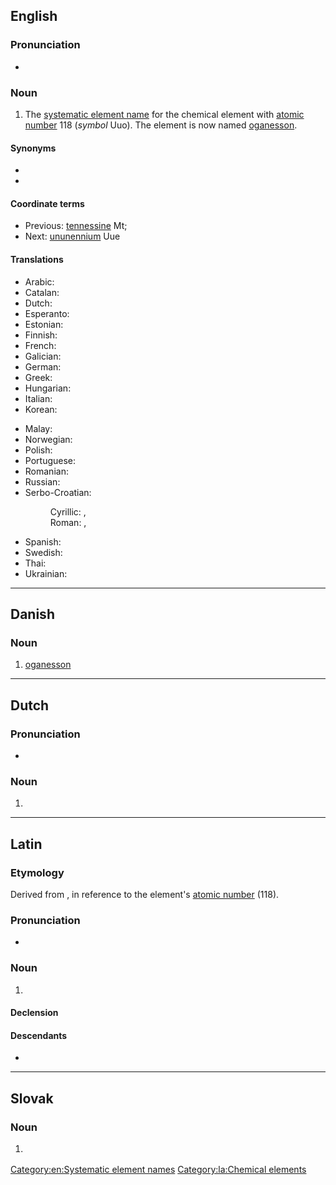 {{also|Ununoctium}}
==English==
{{w|Systematic element name}}

===Pronunciation===
* {{audio|en|En-ununoctium.oga|Audio}}

===Noun===
{{en-noun|-}}
{{wikipedia}}

# {{lb|en|dated}} The [[systematic element name]] for the chemical element with [[atomic number]] 118 (''symbol'' Uuo). The element is now named [[oganesson]].

====Synonyms====
* {{l|en|eka-radon}}
* {{l|en|oganesson}}
[[Category:en:Systematic element names]]

====Coordinate terms====
* Previous: [[tennessine]] Mt;
* Next: [[ununennium]] Uue

====Translations====
{{trans-top|chemical element}}
* Arabic: {{t|ar|أُنُون أُوكْتِيُوم|tr=ʾunun ʾuktiyum|m}}
* Catalan: {{t+|ca|ununocti|m}}
* Dutch: {{t+|nl|ununoctium|n}}
* Esperanto: {{t+|eo|ununoktio}}
* Estonian: {{t|et|ununoktium}}
* Finnish: {{t+|fi|ununoktium}}
* French: {{t+|fr|ununoctium|m}}
* Galician: {{t+|gl|ununoctio|m}}
* German: {{t+|de|Ununoctium|n}}
* Greek: {{t|el|ουνουνόκτιο|n}}
* Hungarian: {{t+|hu|ununoktium}}
* Italian: {{t+|it|ununoctio|m}}
* Korean: {{t|ko|우누녹튬}}
{{trans-mid}}
* Malay: {{t|ms|ununoktium}}
* Norwegian: {{t|no|ununoctium}}
* Polish: {{t+|pl|ununoctium|m}}
* Portuguese: {{t+|pt|ununóctio|m}}
* Romanian: {{t+|ro|ununoctiu|n}}
* Russian: {{t+|ru|унуно́ктий|m}}
* Serbo-Croatian:
*: Cyrillic: {{t|sh|унуноктиј|m}}, {{t|sh|унуноктијум|m}}
*: Roman: {{t|sh|ununoktij|m}}, {{t|sh|ununoktijum|m}}
* Spanish: {{t+|es|ununoctio|m}}
* Swedish: {{t+|sv|ununoktium}}
* Thai: {{t|th|อูนอูนออกเทียม|tr=ūnūnòktiam}}
* Ukrainian: {{t|uk|унуно́ктій|m}}
{{trans-bottom}}

----

==Danish==

===Noun===
{{da-noun}}

# [[oganesson]]

----

==Dutch==
{{wikipedia|lang=nl}}
{{elements|nl|Uuo|ununseptium|Uus|ununennium|Uue}}

===Pronunciation===
* {{audio|nl|Nl-ununoctium.ogg|Audio}}

===Noun===
{{nl-noun|n|-|-}}

# {{l|en|ununoctium}}

----

==Latin==

===Etymology===
Derived from {{suffix|la|[[ūnus|ūn(us)]] (“''one''”) + ''[[ūnus|ūn(us)]]'' + ''[[octō|oct(ō)]]'' (“eight”)|ium|pos2=chemical element suffix|id2=element}}, in reference to the element's [[atomic number]] (118).

===Pronunciation===
* {{la-IPA|ūnūnoctium|eccl=yes}}

===Noun===
{{la-noun|ūnūnoctium<2.-ium>}}
{{wikipedia|lang=la}}

# {{lb|la|New Latin}} {{l|en|ununoctium}}

====Declension====
{{la-ndecl|ūnūnoctium<2.-ium>}}

====Descendants====
* {{desc|it|ununoctio}}

[[Category:la:Chemical elements]]

----

==Slovak==
{{elements|sk|Uuo|ununseptium|Uus|ununennium|Uue}}

===Noun===
{{sk-noun|g=n|gen=ununoctia|decl=mesto}}

# {{l|en|ununoctium}} {{gloss|element}}